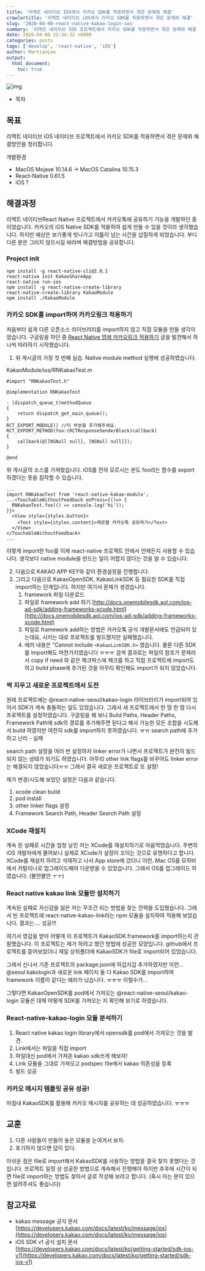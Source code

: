 ```yaml
---
title: '리엑트 네이티브 IOS에서 카카오 SDK를 적용하면서 겪은 문제와 해결'
crawlertitle: '리엑트 네이티브 iOS에서 카카오 SDK를 적용하면서 겪은 문제와 해결'
slug: '2020-04-06-react-native-kakao-login-ios'
summary: '리엑트 네이티브 IOS 프로젝트에서 카카오 SDK를 적용하면서 겪은 문제와 해결 방법을 알아봅니다.'
date: 2020-04-06 22:34:32 +0900
categories: posts
tags: ['develop', 'react-native', 'iOS']
author: MartianLee
output:
  html_document:
    toc: true
---
```


![img](/static/post-images/200406_react-native-kakao-login/0.jpg)

- 목차

## 목표

리엑트 네이티브 iOS 네이티브 프로젝트에서 카카오 SDK를 적용하면서 겪은 문제와 해결방안을 정리합니다.

개발환경

- MacOS Mojave 10.14.6 -> MacOS Catalina 10.15.3
- React-Native 0.61.5
- iOS ?

## 해결과정

리엑트 네이티브React Native 프로젝트에서 카카오톡에 공유하기 기능을 개발하던 중이었습니다. 카카오의 iOS Native SDK를 적용하여 쉽게 만들 수 있을 것이라 생각했습니다.
하지만 예상은 보기좋게 빗나가고 이틀이 넘는 시간을 삽질하게 되었습니다. 부디 다른 분은 그러지 않으시길 바라며 해결방법을 공유합니다.

### Project init

```
npm install -g react-native-cli@2.0.1
react-native init KakaoShareApp
react-native run-ios
npm install -g react-native-create-library
react-native-create-library KakaoModule
npm install ./KakaoModule
```

### 카카오 SDK를 import하여 카카오링크 적용하기

처음부터 쉽게 다른 오픈소스 라이브러리를 import하지 않고 직접 모듈을 만들 생각이었습니다. 구글링을 하던 중 [React Native 앱에 카카오링크 적용하기](https://medium.com/@zeroweb.tech/react-native-앱에-카카오링크-적용하기-d170d31b780b) 글을 발견해서 하나씩 따라하기 시작했습니다.

1. 위 게시글의 가장 첫 번째 실습. Native module method 실행에 성공하였습니다.

KakaoModule/ios/RNKakaoTest.m

```
#import "RNKakaoTest.h"

@implementation RNKakaoTest

- (dispatch_queue_t)methodQueue
{
    return dispatch_get_main_queue();
}
RCT_EXPORT_MODULE() //이 부분을 추가해주세요.
RCT_EXPORT_METHOD(foo:(RCTResponseSenderBlock)callback)
{
    callback(@[[NSNull null], [NSNull null]]);
}

@end
```

위 게시글의 소스를 가져왔습니다. iOS를 전혀 모르시는 분도 foo라는 함수를 export하겠다는 뜻을 짐작할 수 있습니다.

```
...
import RNKakaoTest from 'react-native-kakao-module';
...<TouchableWithoutFeedback onPress={()=> {
  RNKakaoTest.foo(() => console.log('hi'));
}}>
  <View style={styles.button}>
    <Text style={styles.content}>제로웹 카카오톡 공유하기</Text>
  </View>
</TouchableWithoutFeedback>
...
```

이렇게 import한 foo를 이제 react-native 프로젝트 안에서 언제든지 사용할 수 있습니다.
생각보다 native module을 만드는 일이 어렵지 않다는 것을 알 수 있습니다.

2. 다음으로 KAKAO APP KEY와 같이 환경설정을 진행합니다.
3. 그리고 다음으로 KakaoOpenSDK, KakaoLinkSDK 등 필요한 SDK를 직접 import하는 단계입니다. 하지만 여기서 문제가 생겼습니다.
   1. framework 파일 다운로드
   2. 파일로 framework add 하기 [http://docs.onemobilesdk.aol.com/ios-ad-sdk/adding-frameworks-xcode.html](http://docs.onemobilesdk.aol.com/ios-ad-sdk/adding-frameworks-xcode.html)
   3. 파일로 framework add하는 방법은 카카오톡 공식 개발문서에도 언급되어 있는데요, 시키는 대로 프로젝트를 빌드했지만 실패했습니다.
   4. 에러 내용은 "Cannot include `<KakaoLinkSDK.h>` 였습니다. 물론 다른 SDK를 import해도 마찬가지였습니다 ㅠㅠㅠ
      검색 결과로는 파일의 참조가 문제라서 copy if need 와 같은 체크박스에 체크를 하고 직접 프로젝트에 import도 하고 build phase에 추가된 것을 아무리 확인해도 import가 되지 않았습니다.

### 싹 지우고 새로운 프로젝트에서 도전

원래 프로젝트에는 @react-native-seoul/kakao-login 라이브러리가 import되어 있어서 SDK가 계속 충돌하는 일도 있었습니다. 그래서 새 프로젝트에서 한 땀 한 땀 다시 프로젝트를 설정하였습니다. 구글링을 해 보니 Build Paths, Header Paths, Framework Path에 sdk의 경로를 추가해주면 된다고 해서 가능한 모든 조합을 시도해서 build 하였지만 여전히 sdk를 import하지 못하였습니다. ㅠㅠ
search path에 추가하고 난리 - 실패

search path 설정을 여러 번 설정하자 linker error가 나면서 프로젝트가 완전히 빌드되지 않는 상태가 되기도 하였습니다. 아무리 other link flags를 바꾸어도 linker error는 해결되지 않았습니다ㅠㅠ 그래서 결국 새로운 프로젝트로 또 설정!

제가 변경/시도해 보았던 설정은 다음과 같습니다.

1. xcode clean build
2. pod install
3. other linker flags 설정
4. Framework Search Path, Header Search Path 설정

### XCode 재설치

계속 된 실패로 시간을 엄청 날린 저는 XCode를 재설치하기로 마음먹었습니다. 주변의 iOS 개발자에게 물어보니 실제로 XCode가 설정이 꼬이는 것으로 유명하다고 합니다. XCode를 재설치 하려고 삭제하고 나서 App store에 갔더니 이런. Mac OS를 모하비에서 카탈리나로 업그레이드해야 다운받을 수 있었습니다. 그래서 OS를 업그레이드 하였습니다. (불안불안 ㅜㅜ)

### React native kakao link 모듈만 설치하기

계속된 실패로 자신감을 잃은 저는 무조건 되는 방법을 찾는 전략을 도입했습니다. 그래서 빈 프로젝트에 react-native-kakao-link라는 npm 모듈을 설치하여 적용해 보았습니다. 결과는.... 성공!!!

여기서 영감을 받아 어떻게 이 프로젝트가 KakaoSDK.framework를 import하는지 관찰했습니다. 이 프로젝트는 제가 하려고 했던 방법에 성공한 모양입니다. github에서 프로젝트를 뜯어보았더니 제일 상위폴더에 KakaoSDK가 file로 import되어 있었습니다.

그래서 신나서 기존 프로젝트의 package.json에 허겁지겁 추가하였지만 이런... @seoul kakologin과 새로운 link 페이지 둘 다 Kakao SDK를 import하여 framework 이름이 같다는 에러가 났습니다. ㅠㅠㅠ 이럴수가...

그렇다면 KakaoOpenSDK를 pod에서 가져오는 @react-native-seoul/kakao-login 모듈은 대체 어떻게 SDK를 가져오는 지 확인해 보기로 하였습니다.

### React-native-kakao-login 모듈 분석하기

1. React native kakao login library에서 opensdk를 pod에서 가져오는 것을 발견.
2. Link에서는 파일을 직접 import
3. 파일대신 pod에서 가져온 kakao sdk쓰게 해보자!
4. Link 모듈을 그대로 가져오고 podspec file에서 kakao 의존성을 등록
5. 빌드 성공

### 카카오 메시지 템플릿 공유 성공!

마침내 KakaoSDK를 활용해 카카오 메시지를 공유하는 데 성공하였습니다. ㅠㅠㅠ

## 교훈

1. 다른 사람들이 만들어 놓은 모듈을 눈여겨서 보자.
2. 포기하지 않으면 답이 있다.

아쉬운 점은 file로 import해서 KakaoSDK를 사용하는 방법을 결국 찾지 못했다는 것입니다. 프로젝트 일정 상 성공한 방법으로 계속해서 진행해야 하지만 추후에 시간이 되면 file로 import하는 방법도 찾아서 글로 작성해 보려고 합니다. (혹시 아는 분이 있으면 알려주셔도 좋습니다)

## 참고자료

- kakao message 공식 문서 [https://developers.kakao.com/docs/latest/ko/message/ios](https://developers.kakao.com/docs/latest/ko/message/ios)
- iOS SDK v1 공식 설치 문서 [https://developers.kakao.com/docs/latest/ko/getting-started/sdk-ios-v1](https://developers.kakao.com/docs/latest/ko/getting-started/sdk-ios-v1)
